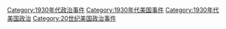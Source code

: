 [[Category:1930年代政治事件|Category:1930年代政治事件]]
[[Category:1930年代美国事件|Category:1930年代美国事件]]
[[Category:1930年代美国政治|Category:1930年代美国政治]]
[[Category:20世纪美国政治事件|Category:20世纪美国政治事件]]